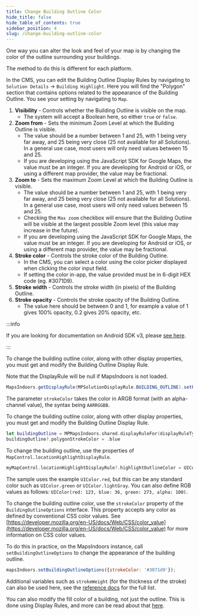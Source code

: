 ```yaml
---
title: Change Building Outline Color
hide_title: false
hide_table_of_contents: true
sidebar_position: 4
slug: /change-building-outline-color
---
```



One way you can alter the look and feel of your map is by changing the color of the outline surrounding your buildings.

The method to do this is different for each platform.

<Tabs groupId="display-rules">
<TabItem value="cms" label="CMS" default>

In the CMS, you can edit the Building Outline Display Rules by navigating to `Solution Details` -> `Building Highlight`. Here you will find the "Polygon" section that contains options related to the appearance of the Building Outline. You see your setting by navigating to `Map`.

1. **Visibility** - Controls whether the Building Outline is visible on the map.
    * The system will accept a Boolean here, so either `true` or `false`.
1. **Zoom from** - Sets the minimum Zoom Level at which the Building Outline is visible.
    * The value should be a number between 1 and 25, with 1 being very far away, and 25 being very close (25 not available for all Solutions). In a general use case, most users will only need values between 15 and 25.
    * If you are developing using the JavaScript SDK for Google Maps, the value must be an integer. If you are developing for Android or iOS, or using a different map provider, the value may be fractional.
1. **Zoom to** - Sets the maximum Zoom Level at which the Building Outline is visible.
    * The value should be a number between 1 and 25, with 1 being very far away, and 25 being very close (25 not available for all Solutions). In a general use case, most users will only need values between 15 and 25.
    * Checking the `Max zoom` checkbox will ensure that the Building Outline will be visible at the largest possible Zoom level (this value may increase in the future).
    * If you are developing using the JavaScript SDK for Google Maps, the value must be an integer. If you are developing for Android or iOS, or using a different map provider, the value may be fractional.
1. **Stroke color** - Controls the stroke color of the Building Outline.
    * In the CMS, you can select a color using the color picker displayed when clicking the color input field.
    * If setting the color in-app, the value provided must be in 6-digit HEX code (eg. #3071D9).
1. **Stroke width** - Controls the stroke width (in pixels) of the Building Outline.
1. **Stroke opacity** - Controls the stroke opacity of the Building Outline.
    * The value here should be between 0 and 1, for example a value of 1 gives 100% opacity, 0.2 gives 20% opacity, etc.

</TabItem>
<TabItem value="android" label="Android v4">

:::info

If you are looking for documentation on Android SDK v3, please [see here](https://docs-legacy.mapsindoors.com/content/legacy/android_v3/).

:::

To change the building outline color, along with other display properties, you must get and modify the Building Outline Display Rule.

Note that the DisplayRule will be null if MapsIndoors is not loaded.

```java
MapsIndoors.getDisplayRule(MPSolutionDisplayRule.BUILDING_OUTLINE).setPolygonStrokeColor(Color.BLUE);
```

The parameter `strokeColor` takes the color in ARGB format (with an alpha-channel value), the syntax being `AARRGGBB`.

</TabItem>
<TabItem value="ios-v4" label="iOS v4">

To change the building outline color, along with other display properties, you must get and modify the Building Outline Display Rule.

```swift
let buildingOutline = MPMapsIndoors.shared.displayRuleFor(displayRuleType: .buildingOutline)
buildingOutline?.polygonStrokeColor = .blue
```

</TabItem>
<TabItem value="ios-v3" label="iOS v3">

To change the building outline, use the properties of `MapControl.locationHighlightDisplayRule`.

```swift
myMapControl.locationHighlightDisplayRule?.highlightOutlineColor = UIColor.red
```

The sample uses the example `UIColor.red`, but this can be any standard color such as `UIColor.green` or `UIColor.lightGray`. You can also define RGB values as follows: `UIColor(red: 123, blue: 36, green: 273, alpha: 100)`.

</TabItem>
<TabItem value="web" label="Web v4">

To change the building outline color, use the `strokeColor` property of the `BuildingOutlineOptions` interface. This property accepts any color as defined by conventional CSS color values. See [https://developer.mozilla.org/en-US/docs/Web/CSS/color_value](https://developer.mozilla.org/en-US/docs/Web/CSS/color_value) for more information on CSS color values.

To do this in practice, on the MapsIndoors instance, call `setBuildingOutlineOptions` to change the appearance of the building outline.

```javascript
mapsIndoors.setBuildingOutlineOptions({strokeColor: '#3071d9'});
```

Additional variables such as `strokeWeight` (for the thickness of the stroke) can also be used here, see the [reference docs](https://app.mapsindoors.com/mapsindoors/js/sdk/latest/docs/BuildingOutlineOptions.html) for the full list.

You can also modify the fill color of a building, not just the outline. This is done using Display Rules, and more can be read about that [here](/display-rules#polygon).

</TabItem>
</Tabs>
